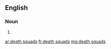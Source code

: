 ==English==

===Noun===
{{head|en|plural}}

# {{plural of|death squad|lang=en|nocat=1}}

[[ar:death squads]]
[[fr:death squads]]
[[mg:death squads]]